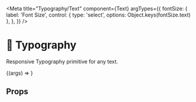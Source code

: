 
<Meta
  title="Typography/Text"
  component={Text}
  argTypes={{
    fontSize: {
      label: 'Font Size',
      control: { type: 'select', options: Object.keys(fontSize.text) },
    },
  }}
/>

# 📝 Typography

<StoryStatus status="stable" />

Responsive Typography primitive for any text.

<Preview>
  <Story name="Text" args={{ children: 'Hello World' }}>
    {(args) => <Text {...args} />}
  </Story>
</Preview>

## Props

<Props story="Text" />
